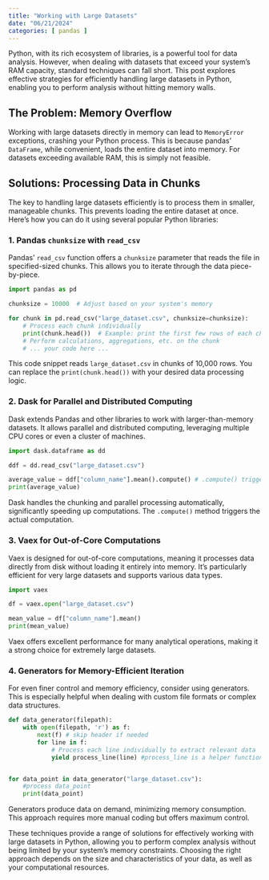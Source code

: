 ```yaml
---
title: "Working with Large Datasets"
date: "06/21/2024"
categories: [ pandas ]
---
```



Python, with its rich ecosystem of libraries, is a powerful tool for data analysis.  However, when dealing with datasets that exceed your system's RAM capacity, standard techniques can fall short.  This post explores effective strategies for efficiently handling large datasets in Python, enabling you to perform analysis without hitting memory walls.

## The Problem: Memory Overflow

Working with large datasets directly in memory can lead to `MemoryError` exceptions, crashing your Python process.  This is because pandas' `DataFrame`, while convenient, loads the entire dataset into memory.  For datasets exceeding available RAM, this is simply not feasible.

## Solutions:  Processing Data in Chunks

The key to handling large datasets efficiently is to process them in smaller, manageable chunks. This prevents loading the entire dataset at once.  Here's how you can do it using several popular Python libraries:

### 1. Pandas `chunksize` with `read_csv`

Pandas' `read_csv` function offers a `chunksize` parameter that reads the file in specified-sized chunks.  This allows you to iterate through the data piece-by-piece.

```python
import pandas as pd

chunksize = 10000  # Adjust based on your system's memory

for chunk in pd.read_csv("large_dataset.csv", chunksize=chunksize):
    # Process each chunk individually
    print(chunk.head())  # Example: print the first few rows of each chunk
    # Perform calculations, aggregations, etc. on the chunk
    # ... your code here ...
```

This code snippet reads `large_dataset.csv` in chunks of 10,000 rows.  You can replace the `print(chunk.head())` with your desired data processing logic.

### 2. Dask for Parallel and Distributed Computing

Dask extends Pandas and other libraries to work with larger-than-memory datasets.  It allows parallel and distributed computing, leveraging multiple CPU cores or even a cluster of machines.

```python
import dask.dataframe as dd

ddf = dd.read_csv("large_dataset.csv")

average_value = ddf["column_name"].mean().compute() # .compute() triggers computation
print(average_value)

```

Dask handles the chunking and parallel processing automatically, significantly speeding up computations.  The `.compute()` method triggers the actual computation.

### 3. Vaex for Out-of-Core Computations

Vaex is designed for out-of-core computations, meaning it processes data directly from disk without loading it entirely into memory. It's particularly efficient for very large datasets and supports various data types.

```python
import vaex

df = vaex.open("large_dataset.csv")

mean_value = df["column_name"].mean()
print(mean_value)

```

Vaex offers excellent performance for many analytical operations, making it a strong choice for extremely large datasets.


### 4.  Generators for Memory-Efficient Iteration

For even finer control and memory efficiency, consider using generators.  This is especially helpful when dealing with custom file formats or complex data structures.

```python
def data_generator(filepath):
    with open(filepath, 'r') as f:
        next(f) # skip header if needed
        for line in f:
            # Process each line individually to extract relevant data
            yield process_line(line) #process_line is a helper function


for data_point in data_generator("large_dataset.csv"):
    #process data_point
    print(data_point)


```

Generators produce data on demand, minimizing memory consumption.  This approach requires more manual coding but offers maximum control.


These techniques provide a range of solutions for effectively working with large datasets in Python, allowing you to perform complex analysis without being limited by your system's memory constraints.  Choosing the right approach depends on the size and characteristics of your data, as well as your computational resources.

